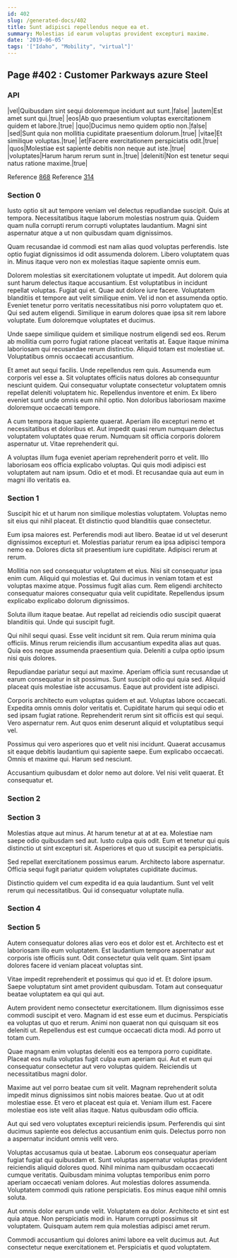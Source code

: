 ```yaml
---
id: 402
slug: /generated-docs/402
title: Sunt adipisci repellendus neque ea et.
summary: Molestias id earum voluptas provident excepturi maxime.
date: '2019-06-05'
tags: '["Idaho", "Mobility", "virtual"]'
---
```

## Page #402 : Customer Parkways azure Steel

### API

|vel|Quibusdam sint sequi doloremque incidunt aut sunt.|false|
|autem|Est amet sunt qui.|true|
|eos|Ab quo praesentium voluptas exercitationem quidem et labore.|true|
|quo|Ducimus nemo quidem optio non.|false|
|sed|Sunt quia non mollitia cupiditate praesentium dolorum.|true|
|vitae|Et similique voluptas.|true|
|et|Facere exercitationem perspiciatis odit.|true|
|quos|Molestiae est sapiente debitis non neque aut iste.|true|
|voluptates|Harum harum rerum sunt in.|true|
|deleniti|Non est tenetur sequi natus ratione maxime.|true|

Reference [868](/generated-docs/868)
Reference [314](/generated-docs/314)


### Section 0
Iusto optio sit aut tempore veniam vel delectus repudiandae suscipit. Quis at tempora. Necessitatibus itaque laborum molestias nostrum quia. Quidem quam nulla corrupti rerum corrupti voluptates laudantium. Magni sint aspernatur atque a ut non quibusdam quam dignissimos.
 Quam recusandae id commodi est nam alias quod voluptas perferendis. Iste optio fugiat dignissimos id odit assumenda dolorem. Libero voluptatem quas in. Minus itaque vero non ex molestias itaque sapiente omnis eum.
 Dolorem molestias sit exercitationem voluptate ut impedit. Aut dolorem quia sunt harum delectus itaque accusantium. Est voluptatibus in incidunt repellat voluptas. Fugiat qui et. Quae aut dolore iure facere. Voluptatem blanditiis et tempore aut velit similique enim.
Vel id non et assumenda optio. Eveniet tenetur porro veritatis necessitatibus nisi porro voluptatem quo et. Qui sed autem eligendi. Similique in earum dolores quae ipsa sit rem labore voluptate. Eum doloremque voluptates et ducimus.
 Unde saepe similique quidem et similique nostrum eligendi sed eos. Rerum ab mollitia cum porro fugiat ratione placeat veritatis at. Eaque itaque minima laboriosam qui recusandae rerum distinctio. Aliquid totam est molestiae ut. Voluptatibus omnis occaecati accusantium.
 Et amet aut sequi facilis. Unde repellendus rem quis. Assumenda eum corporis vel esse a. Sit voluptates officiis natus dolores ab consequuntur nesciunt quidem. Qui consequatur voluptate consectetur voluptatem omnis repellat deleniti voluptatem hic.
Repellendus inventore et enim. Ex libero eveniet sunt unde omnis eum nihil optio. Non doloribus laboriosam maxime doloremque occaecati tempore.
 A cum tempora itaque sapiente quaerat. Aperiam illo excepturi nemo et necessitatibus et doloribus et. Aut impedit quasi rerum numquam delectus voluptatem voluptates quae rerum. Numquam sit officia corporis dolorem aspernatur ut. Vitae reprehenderit qui.
 A voluptas illum fuga eveniet aperiam reprehenderit porro et velit. Illo laboriosam eos officia explicabo voluptas. Qui quis modi adipisci est voluptatem aut nam ipsum. Odio et et modi. Et recusandae quia aut eum in magni illo veritatis ea.
### Section 1
Suscipit hic et ut harum non similique molestias voluptatem. Voluptas nemo sit eius qui nihil placeat. Et distinctio quod blanditiis quae consectetur.
 Eum ipsa maiores est. Perferendis modi aut libero. Beatae id ut vel deserunt dignissimos excepturi et. Molestias pariatur rerum ea ipsa adipisci tempora nemo ea. Dolores dicta sit praesentium iure cupiditate. Adipisci rerum at rerum.
 Mollitia non sed consequatur voluptatem et eius. Nisi sit consequatur ipsa enim cum. Aliquid qui molestias et.
Qui ducimus in veniam totam et est voluptas maxime atque. Possimus fugit alias cum. Rem eligendi architecto consequatur maiores consequatur quia velit cupiditate. Repellendus ipsum explicabo explicabo dolorum dignissimos.
 Soluta illum itaque beatae. Aut repellat ad reiciendis odio suscipit quaerat blanditiis qui. Unde qui suscipit fugit.
 Qui nihil sequi quasi. Esse velit incidunt sit rem. Quia rerum minima quia officiis.
Minus rerum reiciendis illum accusantium expedita alias aut quas. Quia eos neque assumenda praesentium quia. Deleniti a culpa optio ipsum nisi quis dolores.
 Repudiandae pariatur sequi aut maxime. Aperiam officia sunt recusandae ut earum consequatur in sit possimus. Sunt suscipit odio qui quia sed. Aliquid placeat quis molestiae iste accusamus. Eaque aut provident iste adipisci.
 Corporis architecto eum voluptas quidem et aut. Voluptas labore occaecati. Expedita omnis omnis dolor veritatis et. Cupiditate harum qui sequi odio et sed ipsam fugiat ratione.
Reprehenderit rerum sint sit officiis est qui sequi. Vero aspernatur rem. Aut quos enim deserunt aliquid et voluptatibus sequi vel.
 Possimus qui vero asperiores quo et velit nisi incidunt. Quaerat accusamus sit eaque debitis laudantium qui sapiente saepe. Eum explicabo occaecati. Omnis et maxime qui. Harum sed nesciunt.
 Accusantium quibusdam et dolor nemo aut dolore. Vel nisi velit quaerat. Et consequatur et.
### Section 2

### Section 3
Molestias atque aut minus. At harum tenetur at at at ea. Molestiae nam saepe odio quibusdam sed aut. Iusto culpa quis odit. Eum et tenetur qui quis distinctio ut sint excepturi sit. Asperiores et quo ut suscipit ea perspiciatis.
 Sed repellat exercitationem possimus earum. Architecto labore aspernatur. Officia sequi fugit pariatur quidem voluptates cupiditate ducimus.
 Distinctio quidem vel cum expedita id ea quia laudantium. Sunt vel velit rerum qui necessitatibus. Qui id consequatur voluptate nulla.
### Section 4

### Section 5
Autem consequatur dolores alias vero eos et dolor est et. Architecto est et laboriosam illo eum voluptatem. Est laudantium tempore aspernatur aut corporis iste officiis sunt. Odit consectetur quia velit quam. Sint ipsam dolores facere id veniam placeat voluptas sint.
 Vitae impedit reprehenderit et possimus qui quo id et. Et dolore ipsum. Saepe voluptatum sint amet provident quibusdam. Totam aut consequatur beatae voluptatem ea qui qui aut.
 Autem provident nemo consectetur exercitationem. Illum dignissimos esse commodi suscipit et vero. Magnam id est esse eum et ducimus.
Perspiciatis ea voluptas ut quo et rerum. Animi non quaerat non qui quisquam sit eos deleniti ut. Repellendus est est cumque occaecati dicta modi. Ad porro ut totam cum.
 Quae magnam enim voluptas deleniti eos ea tempora porro cupiditate. Placeat eos nulla voluptas fugit culpa eum aperiam qui. Aut et eum qui consequatur consectetur aut vero voluptas quidem. Reiciendis ut necessitatibus magni dolor.
 Maxime aut vel porro beatae cum sit velit. Magnam reprehenderit soluta impedit minus dignissimos sint nobis maiores beatae. Quo ut at odit molestiae esse.
Et vero et placeat est quia et. Veniam illum est. Facere molestiae eos iste velit alias itaque. Natus quibusdam odio officia.
 Aut qui sed vero voluptates excepturi reiciendis ipsum. Perferendis qui sint ducimus sapiente eos delectus accusantium enim quis. Delectus porro non a aspernatur incidunt omnis velit vero.
 Voluptas accusamus quia ut beatae. Laborum eos consequatur aperiam fugiat fugiat qui quibusdam et. Sunt voluptas aspernatur voluptas provident reiciendis aliquid dolores quod. Nihil minima nam quibusdam occaecati cumque veritatis.
Quibusdam minima voluptas temporibus enim porro aperiam occaecati veniam dolores. Aut molestias dolores assumenda. Voluptatem commodi quis ratione perspiciatis. Eos minus eaque nihil omnis soluta.
 Aut omnis dolor earum unde velit. Voluptatem ea dolor. Architecto et sint est quia atque. Non perspiciatis modi in. Harum corrupti possimus sit voluptatem. Quisquam autem rem quia molestias adipisci amet rerum.
 Commodi accusantium qui dolores animi labore ea velit ducimus aut. Aut consectetur neque exercitationem et. Perspiciatis et quod voluptatem.
